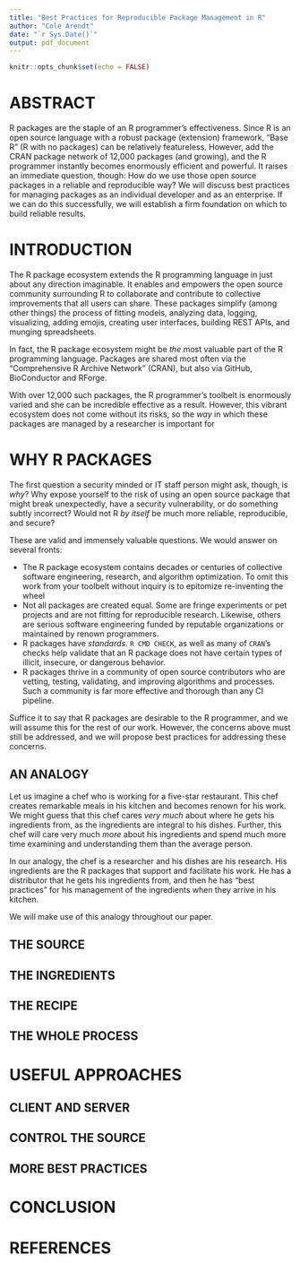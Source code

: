 ```yaml
---
title: "Best Practices for Reproducible Package Management in R"
author: "Cole Arendt"
date: "`r Sys.Date()`"
output: pdf_document
---
```


```r
knitr::opts_chunk$set(echo = FALSE)
```

# ABSTRACT

R packages are the staple of an R programmer’s effectiveness. Since R is an open
source language with a robust package (extension) framework, “Base R” (R with no
packages) can be relatively featureless. However, add the CRAN package network
of 12,000 packages (and growing), and the R programmer instantly becomes
enormously efficient and powerful. It raises an immediate question, though: How
do we use those open source packages in a reliable and reproducible way? We will
discuss best practices for managing packages as an individual developer and as
an enterprise. If we can do this successfully, we will establish a firm
foundation on which to build reliable results.

# INTRODUCTION

The R package ecosystem extends the R programming language in just about any
direction imaginable. It enables and empowers the open source community
surrounding R to collaborate and contribute to collective improvements that all
users can share. These packages simplify (among other things) the process of
fitting models, analyzing data, logging, visualizing, adding emojis, creating
user interfaces, building REST APIs, and munging spreadsheets.

In fact, the R package ecosystem might be _the_ most valuable part of the R
programming language. Packages are shared most often via the "Comprehensive R
Archive Network" (CRAN), but also via GitHub, BioConductor and RForge.

With over 12,000 such packages, the R programmer's toolbelt is enormously
varied and she can be incredible effective as a result. However, this vibrant
ecosystem does not come without its risks, so the _way_ in which these
packages are managed by a researcher is important for 

# WHY R PACKAGES

The first question a security minded or IT staff person might ask, though, is _why_? Why expose yourself to the risk of using an open source package that
might break unexpectedly, have a security vulnerability, or do something
subtly incorrect? Would not R _by itself_ be much more reliable, reproducible,
and secure?

These are valid and immensely valuable questions. We would answer on several 
fronts:

- The R package ecosystem contains decades or centuries of collective software
engineering, research, and algorithm optimization. To omit this work from
your toolbelt without inquiry is to epitomize re-inventing the wheel
- Not all packages are created equal. Some are fringe experiments or pet
projects and are not fitting for reproducible research. Likewise, others are
serious software engineering funded by reputable organizations or maintained
by renown programmers.
- R packages have _standards._ `R CMD CHECK`, as well as many of `CRAN`'s checks
help validate that an R package does not have certain types of illicit,
insecure, or dangerous behavior.
- R packages thrive in a community of open source contributors who are vetting,
testing, validating, and improving algorithms and processes. Such a community is
far more effective and thorough than any CI pipeline.

Suffice it to say that R packages are desirable to the R programmer, and we will
assume this for the rest of our work. However, the concerns above must still be
addressed, and we will propose best practices for addressing these concerns.

## AN ANALOGY

Let us imagine a chef who is working for a five-star restaurant. This chef
creates remarkable meals in his kitchen and becomes renown for his work.
We might guess that this chef cares _very much_ about where he gets his
ingredients from, as the ingredients are integral to his dishes. Further,
this chef will care very much _more_ about his ingredients and spend much
more time examining and understanding them than the average person.

In our analogy, the chef is a researcher and his dishes are his research. His
ingredients are the R packages that support and facilitate his work. He has a
distributor that he gets his ingredients from, and then he has "best practices"
for his management of the ingredients when they arrive in his kitchen.

We will make use of this analogy throughout our paper.

## THE SOURCE

## THE INGREDIENTS

## THE RECIPE

## THE WHOLE PROCESS

# USEFUL APPROACHES

## CLIENT AND SERVER

## CONTROL THE SOURCE

## MORE BEST PRACTICES

# CONCLUSION

# REFERENCES


